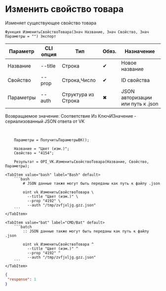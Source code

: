 ﻿---
sidebar_position: 3
description: Изменить свойство товара и другие функции для работы с VK в Открытом пакете интеграций - бесплатной open-source библиотеке интеграций для 1С:Предприятие 8, OneScript и CLI
keywords: [1C, 1С, 1С:Предприятие, 1С:Предприятие 8.3, API, Интеграция, Сервисы, Обмен, OneScript, CLI, VK]
---


# Изменить свойство товара
 Изменяет существующее свойство товара



`Функция ИзменитьСвойствоТовара(Знач Название, Знач Свойство, Знач Параметры = "") Экспорт`

  | Параметр | CLI опция | Тип | Обяз. | Назначение |
  |-|-|-|-|-|
  | Название | --title | Строка | &#x2714; | Новое название |
  | Свойство | --prop | Строка,Число | &#x2714; | ID свойства |
  | Параметры | --auth | Структура из Строка | &#x2716; | JSON авторизации или путь к .json |

  
  Возвращаемое значение:   Соответствие Из КлючИЗначение - сериализованный JSON ответа от VK

<br/>




```bsl title="Пример использования для 1С:Предприятие/OneScript"
    Параметры = ПолучитьПараметрыВК();

    Название = "Цвет (изм.)";
    Свойство = "4154";

    Результат = OPI_VK.ИзменитьСвойствоТовара(Название, Свойство, Параметры);
```
    

 <Tabs>
  
    <TabItem value="bash" label="Bash" default>
        ```bash
            # JSON данные также могут быть переданы как путь к файлу .json
            
            oint vk ИзменитьСвойствоТовара \
              --title "Цвет (изм.)" \
              --prop "4192" \
              --auth "/tmp/zvfjxljg.gzz.json"
        ```
    </TabItem>
  
    <TabItem value="bat" label="CMD/Bat" default>
        ```batch
            :: JSON данные также могут быть переданы как путь к файлу .json
            
            oint vk ИзменитьСвойствоТовара ^
              --title "Цвет (изм.)" ^
              --prop "4192" ^
              --auth "/tmp/zvfjxljg.gzz.json"
        ```
    </TabItem>
</Tabs>


```json title="Результат"
{
 "response": 1
}
```
